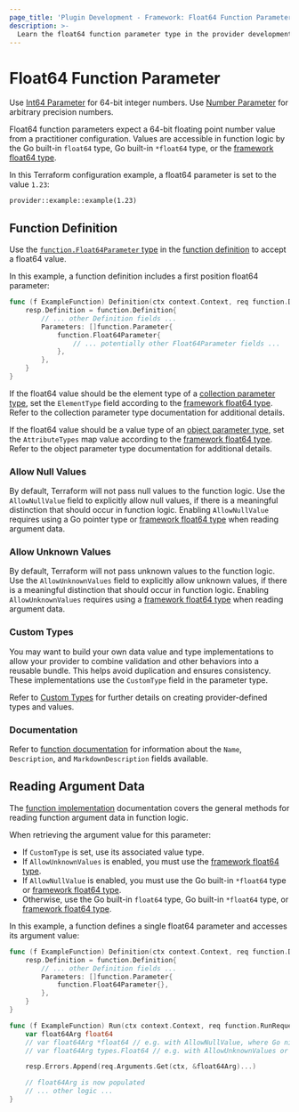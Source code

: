 ```yaml
---
page_title: 'Plugin Development - Framework: Float64 Function Parameter'
description: >-
  Learn the float64 function parameter type in the provider development framework.
---
```


# Float64 Function Parameter

<Tip>

Use [Int64 Parameter](/terraform/plugin/framework/functions/parameters/int64) for 64-bit integer numbers. Use [Number Parameter](/terraform/plugin/framework/functions/parameters/number) for arbitrary precision numbers.

</Tip>

Float64 function parameters expect a 64-bit floating point number value from a practitioner configuration. Values are accessible in function logic by the Go built-in `float64` type, Go built-in `*float64` type, or the [framework float64 type](/terraform/plugin/framework/handling-data/types/float64).

In this Terraform configuration example, a float64 parameter is set to the value `1.23`:

```hcl
provider::example::example(1.23)
```

## Function Definition

Use the [`function.Float64Parameter` type](https://pkg.go.dev/github.com/hashicorp/terraform-plugin-framework/function#Float64Parameter) in the [function definition](/terraform/plugin/framework/functions/implementation#definition-method) to accept a float64 value.

In this example, a function definition includes a first position float64 parameter:

```go
func (f ExampleFunction) Definition(ctx context.Context, req function.DefinitionRequest, resp *function.DefinitionResponse) {
    resp.Definition = function.Definition{
        // ... other Definition fields ...
        Parameters: []function.Parameter{
            function.Float64Parameter{
                // ... potentially other Float64Parameter fields ...
            },
        },
    }
}
```

If the float64 value should be the element type of a [collection parameter type](/terraform/plugin/framework/functions/parameters#collection-parameter-types), set the `ElementType` field according to the [framework float64 type](/terraform/plugin/framework/handling-data/types/float64). Refer to the collection parameter type documentation for additional details.

If the float64 value should be a value type of an [object parameter type](/terraform/plugin/framework/functions/parameters#object-parameter-type), set the `AttributeTypes` map value according to the [framework float64 type](/terraform/plugin/framework/handling-data/types/float64). Refer to the object parameter type documentation for additional details.

### Allow Null Values

By default, Terraform will not pass null values to the function logic. Use the `AllowNullValue` field to explicitly allow null values, if there is a meaningful distinction that should occur in function logic. Enabling `AllowNullValue` requires using a Go pointer type or [framework float64 type](/terraform/plugin/framework/handling-data/types/float64) when reading argument data.

### Allow Unknown Values

By default, Terraform will not pass unknown values to the function logic. Use the `AllowUnknownValues` field to explicitly allow unknown values, if there is a meaningful distinction that should occur in function logic. Enabling `AllowUnknownValues` requires using a [framework float64 type](/terraform/plugin/framework/handling-data/types/float64) when reading argument data.

### Custom Types

You may want to build your own data value and type implementations to allow your provider to combine validation and other behaviors into a reusable bundle. This helps avoid duplication and ensures consistency. These implementations use the `CustomType` field in the parameter type.

Refer to [Custom Types](/terraform/plugin/framework/handling-data/types/custom) for further details on creating provider-defined types and values.

### Documentation

Refer to [function documentation](/terraform/plugin/framework/functions/documentation) for information about the `Name`, `Description`, and `MarkdownDescription` fields available.

## Reading Argument Data

The [function implementation](/terraform/plugin/framework/functions/implementation) documentation covers the general methods for reading function argument data in function logic.

When retrieving the argument value for this parameter:

* If `CustomType` is set, use its associated value type.
* If `AllowUnknownValues` is enabled, you must use the [framework float64 type](/terraform/plugin/framework/handling-data/types/float64).
* If `AllowNullValue` is enabled, you must use the Go built-in `*float64` type or [framework float64 type](/terraform/plugin/framework/handling-data/types/float64).
* Otherwise, use the Go built-in `float64` type, Go built-in `*float64` type, or [framework float64 type](/terraform/plugin/framework/handling-data/types/float64).

In this example, a function defines a single float64 parameter and accesses its argument value:

```go
func (f ExampleFunction) Definition(ctx context.Context, req function.DefinitionRequest, resp *function.DefinitionResponse) {
    resp.Definition = function.Definition{
        // ... other Definition fields ...
        Parameters: []function.Parameter{
            function.Float64Parameter{},
        },
    }
}

func (f ExampleFunction) Run(ctx context.Context, req function.RunRequest, resp *function.RunResponse) {
    var float64Arg float64
    // var float64Arg *float64 // e.g. with AllowNullValue, where Go nil equals Terraform null
    // var float64Arg types.Float64 // e.g. with AllowUnknownValues or AllowNullValue

    resp.Errors.Append(req.Arguments.Get(ctx, &float64Arg)...)

    // float64Arg is now populated
    // ... other logic ...
}
```
